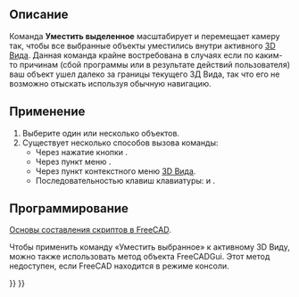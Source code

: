 <languages/>

<div class="mw-translate-fuzzy">
{{Docnav/ru
|[[Std_ViewFitAll/ru|Команда "Уместить всё"]]
|[[Std_ViewIsometric/ru|Команда "Изометрическая"]]
|[[Std_View_Menu/ru|Меню "Вид"]]
|IconL=Std_ViewFitAll.svg
|IconR=Std_ViewIsometric.svg
|IconC=Freecad.svg
}}
</div>

{{GuiCommand/ru
|Name/ru=Уместить выделенное
|Name=Std_ViewFitSelection
|MenuLocation=Вид → Стандартные виды‏‎ → Уместить выделенное
|Workbenches=Все
|Shortcut={{KEY|V}} {{KEY|S}}
|SeeAlso=[[Std_ViewFitAll/ru|Уместить всё]]
}}

<span id="Description"></span>
==Описание==

<div class="mw-translate-fuzzy">
Команда '''Уместить выделенное''' масштабирует и перемещает камеру так, чтобы все выбранные объекты уместились внутри активного [[3D_view/ru|3D Вида]]. Данная команда крайне востребована в случаях если по каким-то причинам (сбой программы или в результате действий пользователя) ваш объект ушел далеко за границы текущего 3Д Вида, так что его не возможно отыскать используя обычную навигацию.
</div>

<span id="Usage"></span>
==Применение==

<div class="mw-translate-fuzzy">
# Выберите один или несколько объектов.
# Существует несколько способов вызова команды:
#* Через нажатие кнопки {{Button|[[Image:Std_ViewFitSelection.svg|16px]] [[Std_ViewFitSelection/ru|Уместить выделенное]]}}.
#* Через пункт меню {{MenuCommand|Вид → Стандартные виды → [[Image:Std_ViewFitSelection.svg|16px]]Уместить выделенное}}.
#* Через пункт {{MenuCommand|[[Image:Std_ViewFitSelection.svg|16px]] Уместить выделенное}} контекстного меню [[3D_view/ru|3D Вида]].
#* Последовательностью клавиш клавиатуры: {{KEY|V}} и {{KEY|S}}.
</div>

<span id="Scripting"></span>
==Программирование==

<div class="mw-translate-fuzzy">
{{Emphasis|Смотрите так же:}} [[FreeCAD_Scripting_Basics/ru|Основы составления скриптов в FreeCAD]].
</div>

<div class="mw-translate-fuzzy">
Чтобы применить команду «Уместить выбранное» к активному 3D Виду, можно также использовать метод {{incode|SendMsgToActiveView}} объекта FreeCADGui. Этот метод недоступен, если FreeCAD находится в режиме консоли.
</div>

{{Code|code=
import FreeCADGui

FreeCADGui.SendMsgToActiveView("ViewSelection")
}}


<div class="mw-translate-fuzzy">
{{Docnav/ru
|[[Std_ViewFitAll/ru|Команда "Уместить всё"]]
|[[Std_ViewIsometric/ru|Команда "Изометрическая"]]
|[[Std_View_Menu/ru|Меню "Вид"]]
|IconL=Std_ViewFitAll.svg
|IconR=Std_ViewIsometric.svg
|IconC=Freecad.svg
}}
</div>

{{Std_Base_navi{{#translation:}}}}
{{Userdocnavi{{#translation:}}}}